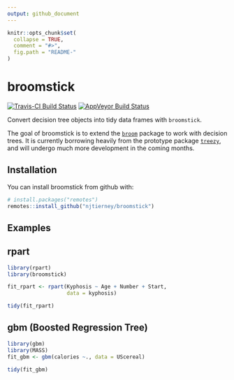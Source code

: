 ```yaml
---
output: github_document
---
```


<!-- README.md is generated from README.Rmd. Please edit that file -->

```r
knitr::opts_chunk$set(
  collapse = TRUE,
  comment = "#>",
  fig.path = "README-"
)
```

# broomstick

[![Travis-CI Build Status](https://travis-ci.org/njtierney/broomstick.svg?branch=master)](https://travis-ci.org/njtierney/broomstick)
[![AppVeyor Build Status](https://ci.appveyor.com/api/projects/status/github/njtierney/broomstick?branch=master&svg=true)](https://ci.appveyor.com/project/njtierney/broomstick)

Convert decision tree objects into tidy data frames with `broomstick`.

The goal of broomstick is to extend the [`broom`](https://github.com/tidyverse/broom) package to work with decision trees. It is currently borrowing heavily from the prototype package [`treezy`](https://github.com/njtierney/treezy), and will undergo much more development in the coming months.

## Installation

You can install broomstick from github with:

```r
# install.packages("remotes")
remotes::install_github("njtierney/broomstick")
```

## Examples

## rpart

```r
library(rpart)
library(broomstick)

fit_rpart <- rpart(Kyphosis ~ Age + Number + Start, 
                   data = kyphosis)

tidy(fit_rpart)
```


## gbm (Boosted Regression Tree)

```r
library(gbm)
library(MASS)
fit_gbm <- gbm(calories ~., data = UScereal)

tidy(fit_gbm)
```

